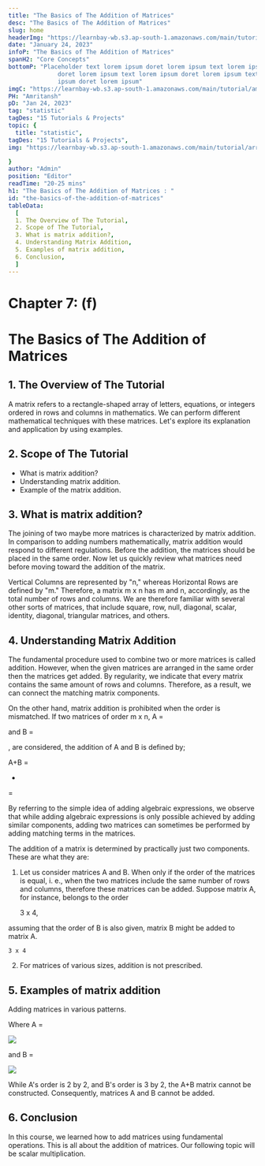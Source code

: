 ```yaml
---
title: "The Basics of The Addition of Matrices"
desc: "The Basics of The Addition of Matrices"
slug: home
headerImg: "https://learnbay-wb.s3.ap-south-1.amazonaws.com/main/tutorial/python.png"
date: "January 24, 2023"
infoP: "The Basics of The Addition of Matrices"
spanH2: "Core Concepts"
bottomP: "Placeholder text lorem ipsum doret lorem ipsum text lorem ipsum
              doret lorem ipsum text lorem ipsum doret lorem ipsum text lorem
              ipsum doret lorem ipsum"
imgC: "https://learnbay-wb.s3.ap-south-1.amazonaws.com/main/tutorial/amritansh.png"
PH: "Amritansh"
pD: "Jan 24, 2023"
tag: "statistic"
tagDes: "15 Tutorials & Projects"
topic: {
  title: "statistic",
tagDes: "15 Tutorials & Projects",
img: "https://learnbay-wb.s3.ap-south-1.amazonaws.com/main/tutorial/arrow.png"

}
author: "Admin"
position: "Editor"
readTime: "20-25 mins"
h1: "The Basics of The Addition of Matrices : "
id: "the-basics-of-the-addition-of-matrices"
tableData:
  [
  1. The Overview of The Tutorial, 
  2. Scope of The Tutorial,  
  3. What is matrix addition?,  
  4. Understanding Matrix Addition, 
  5. Examples of matrix addition,
  6. Conclusion, 
  ]
---
```


# **Chapter 7: (f)**


# **The Basics of The Addition of Matrices**


## 1. The Overview of The Tutorial

 A matrix refers to a rectangle-shaped array of letters, equations, or integers ordered in rows and columns in mathematics. We can perform different mathematical techniques with these matrices. Let's explore its explanation and application by using examples.


## 2. Scope of The Tutorial



* What is matrix addition?
* Understanding matrix addition.
* Example of the matrix addition.


## 3. What is matrix addition?

The joining of two maybe more matrices is characterized by matrix addition. In comparison to adding numbers mathematically, matrix addition would respond to different regulations. Before the addition, the matrices should be placed in the same order. Now let us quickly review what matrices need before moving toward the addition of the matrix.

Vertical Columns are represented by "n," whereas Horizontal Rows are defined by "m." Therefore, a matrix m x n has m and n, accordingly, as the total number of rows and columns. We are therefore familiar with several other sorts of matrices, that include square, row, null, diagonal, scalar, identity, diagonal, triangular matrices, and others.


## 4. Understanding Matrix Addition

The fundamental procedure used to combine two or more matrices is called addition. However, when the given matrices are arranged in the same order then the matrices get added. By regularity, we indicate that every matrix contains the same amount of rows and columns. Therefore, as a result, we can connect the matching matrix components.

On the other hand, matrix addition is prohibited when the order is mismatched. If two matrices of order m x n, A = 

and B = 

, are considered, the addition of A and B is defined by;

A+B = 

+ 

=

By referring to the simple idea of adding algebraic expressions, we observe that while adding algebraic expressions is only possible achieved by adding similar components, adding two matrices can sometimes be performed by adding matching terms in the matrices.

The addition of a matrix is determined by practically just two components. These are what they are:



1. Let us consider matrices A and B. When only if the order of the matrices is equal, i. e., when the two matrices include the same number of rows and columns, therefore these matrices can be added. Suppose matrix A, for instance, belongs to the order

	3 x 4,

assuming that the order of B is also given, matrix B might be added                        to matrix A.

	3 x 4



2. For matrices of various sizes, addition is not prescribed.


## 5. Examples of matrix addition

Adding matrices in various patterns.

Where A =


<img src="https://learnbay-wb.s3.ap-south-1.amazonaws.com/main/tutorial/statistics/matrix+addition+first+image.jpg"></img>


and B =


<img src="https://learnbay-wb.s3.ap-south-1.amazonaws.com/main/tutorial/statistics/matrix+addition+second+image.jpg"></img>


While A's order is 2 by 2, and B's order is 3 by 2, the A+B matrix cannot be constructed. Consequently, matrices A and B cannot be added.


## 6. Conclusion

In this course, we learned how to add matrices using fundamental operations. This is all about the addition of matrices. Our following topic will be scalar multiplication.
